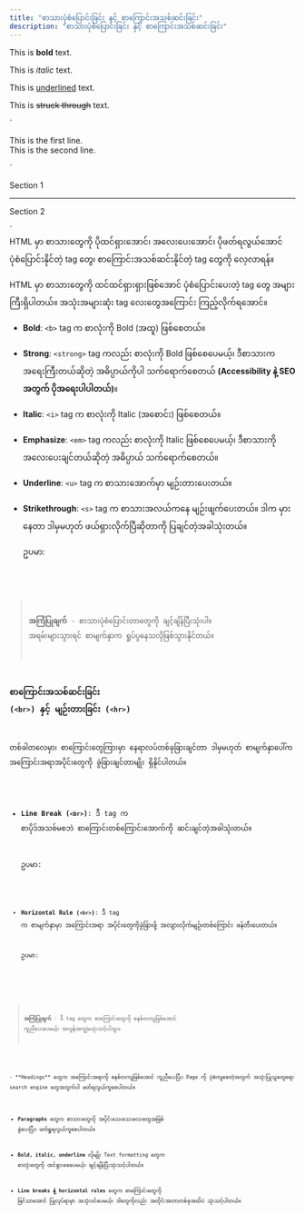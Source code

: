 ```yaml
---
title: "စာသားပုံစံပြောင်းခြင်း နှင့် စာကြောင်းအသစ်ဆင်းခြင်း"
description: "စာသားပုံစံပြောင်းခြင်း နှင့် စာကြောင်းအသစ်ဆင်းခြင်း"
---
```



<p>This is <b>bold</b> text.</p>
<p>This is <i>italic</i> text.</p>
<p>This is <u>underlined</u> text.</p>
<p>This is <s>struck through</s> text.</p>
`
<p>This is the first line.<br>This is the second line.</p>
`

<p>Section 1</p>
<hr>
<p>Section 2</p>
`

<Aside title="ရည်ရွယ်ချက်">
HTML မှာ စာသားတွေကို ပိုထင်ရှားအောင်၊ အလေးပေးအောင်၊ ပိုဖတ်ရလွယ်အောင် ပုံစံပြောင်းနိုင်တဲ့ tag တွေ၊ စာကြောင်းအသစ်ဆင်းနိုင်တဲ့ tag တွေကို ‌လေ့လာရန်။
</Aside>

HTML မှာ စာသားတွေကို ထင်ထင်ရှားရှားဖြစ်အောင် ပုံစံပြောင်းပေးတဲ့ tag တွေ အများကြီးရှိပါတယ်။ အသုံးအများဆုံး tag လေးတွေအကြောင်း ကြည့်လိုက်ရအောင်။

- **Bold**: `<b>` tag က စာလုံးကို Bold (အထူ) ဖြစ်စေတယ်။

- **Strong**: `<strong>` tag ကလည်း စာလုံးကို Bold ဖြစ်စေပေမယ့်၊ ဒီစာသားက အရေးကြီးတယ်ဆိုတဲ့ အဓိပ္ပာယ်ကိုပါ သက်ရောက်စေတယ် **(Accessibility နဲ့ SEO အတွက် ပိုအရေးပါပါတယ်)**။

- **Italic**: `<i>` tag က စာလုံးကို Italic (အစောင်း) ဖြစ်စေတယ်။

- **Emphasize**: `<em>` tag ကလည်း စာလုံးကို Italic ဖြစ်စေပေမယ့်၊ ဒီစာသားကို အလေးပေးချင်တယ်ဆိုတဲ့ အဓိပ္ပာယ် သက်ရောက်စေတယ်။

- **Underline**: `<u>` tag က စာသားအောက်မှာ မျဉ်းတားပေးတယ်။

- **Strikethrough**: `<s>` tag က စာသားအလယ်ကနေ မျဉ်းဖျက်ပေးတယ်။ ဒါက မှားနေတာ ဒါမှမဟုတ် ဖယ်ရှားလိုက်ပြီဆိုတာကို ပြချင်တဲ့အခါသုံးတယ်။

    ဥပမာ:
    <Code title="HTML" lang='html' code={formatting} />


> **အကြံပြုချက်** - စာသားပုံစံပြောင်းတာတွေကို ချင့်ချိန်ပြီးသုံးပါ။ အရမ်းများသွားရင် စာမျက်နှာက ရှုပ်ပွနေသလိုဖြစ်သွားနိုင်တယ်။

### စာကြောင်းအသစ်ဆင်းခြင်း (`<br>`) နှင့် မျဉ်းတားခြင်း (`<hr>`)

တစ်ခါတလေမှာ၊ စာကြောင်းတွေကြားမှာ နေရာလပ်တစ်ခုခြားချင်တာ ဒါမှမဟုတ် စာမျက်နှာပေါ်က အကြောင်းအရာအပိုင်းတွေကို ခွဲခြားချင်တာမျိုး ရှိနိုင်ပါတယ်။

- **Line Break (`<br>`)**: ဒီ tag က စာပိုဒ်အသစ်မစဘဲ စာကြောင်းတစ်ကြောင်းအောက်ကို ဆင်းချင်တဲ့အခါသုံးတယ်။

    ဥပမာ:

    <Code title='HTML' lang='html' code={brEg} />

- **Horizontal Rule (`<hr>`)**: ဒီ tag က စာမျက်နှာမှာ အကြောင်းအရာ အပိုင်းတွေကိုခွဲခြားဖို့ အလျားလိုက်မျဉ်းတစ်ကြောင်း ဖန်တီးပေးတယ်။

    ဥပမာ:

    <Code title="HTML" lang="html" code={hrEg} />

> **အကြံပြုချက်** - ဒီ tag တွေက စာကြောင်းတွေကို စနစ်တကျဖြစ်အောင် ကူညီပေးပေမယ့်၊ အလွန်အကျွံမသုံးသင့်ပါဘူး။

<ContentImage  src={format} alt="formatting tags" />

<Aside type="tip" title="အကျဉ်းချုပ်" >
- **Headings** တွေက အကြောင်းအရာကို စနစ်တကျဖြစ်အောင် ကူညီပေးပြီး၊ Page ကို ပုံစံကျစေတဲ့အတွက် အသုံးပြုသူတွေရော search engine တွေအတွက်ပါ ဖတ်ရလွယ်ကူစေပါတယ်။

- **Paragraphs** တွေက စာသားတွေကို အပိုင်းသေးသေးလေးတွေအဖြစ် ခွဲပေးပြီး၊ ဖတ်ရှုရလွယ်ကူစေပါတယ်။

- **Bold, italic, underline** လိုမျိုး Text formatting တွေက စာလုံးတွေကို ထင်ရှားစေပေမယ့်၊ ချင့်ချိန်ပြီးသုံးသင့်ပါတယ်။

- **Line breaks နဲ့ horizontal rules** တွေက စာကြောင်းတွေကို မြင်သာအောင် ပြုလုပ်ရာမှာ အသုံးဝင်ပေမယ့်၊ ဒါတွေကိုလည်း အတိုင်းအတာတစ်ခုအထိပဲ သုံးသင့်ပါတယ်။
</Aside>


